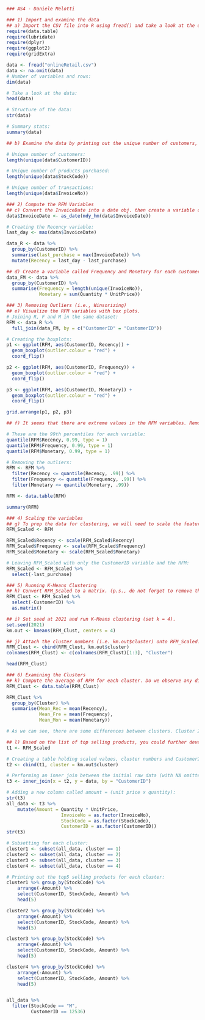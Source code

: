 
```{r}
### AS4 - Daniele Melotti

### 1) Import and examine the data
## a) Import the CSV file into R using fread() and take a look at the data (e.g., dim, head, summary, etc.).
require(data.table)
require(lubridate)
require(dplyr)
require(ggplot2)
require(gridExtra)

data <- fread("onlineRetail.csv")
data <- na.omit(data)
# Number of variables and rows:
dim(data)

# Take a look at the data:
head(data)

# Structure of the data:
str(data)

# Summary stats:
summary(data)

## b) Examine the data by printing out the unique number of customers, the unique number of products purchased, as well as the unique number of transactions.

# Unique number of customers:
length(unique(data$CustomerID))

# Unique number of products purchased:
length(unique(data$StockCode))

# Unique number of transactions:
length(unique(data$InvoiceNo))
```

```{r}
### 2) Compute the RFM Variables
## c) Convert the InvoiceDate into a date obj. then create a variable called Recency by computing the number of days until the last day of the purchase in the dataset (i.e. Dec. 09, 2011) since last purchase for each customer.
data$InvoiceDate <- as_date(mdy_hm(data$InvoiceDate))

# Creating the Recency variable:
last_day <- max(data$InvoiceDate)

data_R <- data %>%
  group_by(CustomerID) %>%
  summarise(last_purchase = max(InvoiceDate)) %>%
  mutate(Recency = last_day - last_purchase)

## d) Create a variable called Frequency and Monetary for each customer in the data.
data_FM <- data %>%
  group_by(CustomerID) %>%
  summarise(Frequency = length(unique(InvoiceNo)),
            Monetary = sum(Quantity * UnitPrice))
```

```{r}
### 3) Removing Outliers (i.e., Winsorizing)
## e) Visualize the RFM variables with box plots.
# Joining R, F and M in the same dataset:
RFM <- data_R %>%
  full_join(data_FM, by = c("CustomerID" = "CustomerID"))

# Creating the boxplots:
p1 <- ggplot(RFM, aes(CustomerID, Recency)) +
  geom_boxplot(outlier.colour = "red") +
  coord_flip()

p2 <- ggplot(RFM, aes(CustomerID, Frequency)) +
  geom_boxplot(outlier.colour = "red") +
  coord_flip()

p3 <- ggplot(RFM, aes(CustomerID, Monetary)) +
  geom_boxplot(outlier.colour = "red") +
  coord_flip()

grid.arrange(p1, p2, p3)

## f) It seems that there are extreme values in the RFM variables. Remove these extreme values/outliers by keeping only the values that are within the 99th percentile:

# These are the 99th percentiles for each variable:
quantile(RFM$Recency, 0.99, type = 1)
quantile(RFM$Frequency, 0.99, type = 1)
quantile(RFM$Monetary, 0.99, type = 1)

# Removing the outliers:
RFM <- RFM %>% 
  filter(Recency <= quantile(Recency, .99)) %>%
  filter(Frequency <= quantile(Frequency, .99)) %>%
  filter(Monetary <= quantile(Monetary, .99))

RFM <- data.table(RFM)

summary(RFM)
```

```{r}
### 4) Scaling the variables
## g) To prep the data for clustering, we will need to scale the features/variables. Create another data.table.obj. called RFM_scaled which contains the CustomerID and the standardized RFM variables.
RFM_Scaled <- RFM

RFM_Scaled$Recency <- scale(RFM_Scaled$Recency)
RFM_Scaled$Frequency <- scale(RFM_Scaled$Frequency)
RFM_Scaled$Monetary <- scale(RFM_Scaled$Monetary)

# Leaving RFM_Scaled with only the CustomerID variable and the RFM:
RFM_Scaled <- RFM_Scaled %>%
  select(-last_purchase)
```

```{r}
### 5) Running K-Means Clustering
## h) Convert RFM_Scaled to a matrix. (p.s., do not forget to remove the CustomerID from the matrix).
RFM_Clust <- RFM_Scaled %>%
  select(-CustomerID) %>%
  as.matrix()

## i) Set seed at 2021 and run K-Means clustering (set k = 4).
set.seed(2021)
km.out <- kmeans(RFM_Clust, centers = 4)

## j) Attach the cluster numbers (i.e. km.out$cluster) onto RFM_Scaled.
RFM_Clust <- cbind(RFM_Clust, km.out$cluster)
colnames(RFM_Clust) <- c(colnames(RFM_Clust)[1:3], "Cluster")

head(RFM_Clust)
```

```{r}
### 6) Examining the Clusters
## k) Compute the average of RFM for each cluster. Do we observe any difference between the clusters? Can we label them? Which of the clusters do you think are the most suitable for us to run target marketing campaigns and how?
RFM_Clust <- data.table(RFM_Clust)

RFM_Clust %>%
  group_by(Cluster) %>%
  summarise(Mean_Rec = mean(Recency),
            Mean_Fre = mean(Frequency),
            Mean_Mon = mean(Monetary))

# As we can see, there are some differences between clusters. Cluster 2 seems to be the one with the most active purchasers, as the frequency is the highest as well as the amount of money spent, while recency is very low (meaning that their last purchase was very recent). Oppositely, Cluster 4 is the one with the least active purchasers, where the value of recency is the highest (meaning that they did no purchase for a long time), while frequency and monetary are very low, meaning that they purchase rarely and spend relatively less money than customers from other clusters. In the middle, we find cluster 1 and 3, with cluster 1 holding customers that spend relatively more and more often, with a more recent latest purchase.
```

```{r}
## l) Based on the list of top selling products, you could further develop your target marketing strategies. Print out the the top 5 most selling products in terms of sales revenue (i.e., sum of sales amount = quantity x unit price) for each cluster.
t1 <- RFM_Scaled

# Creating a table holding scaled values, cluster numbers and CustomerID:
t2 <- cbind(t1, cluster = km.out$cluster) 

# Performing an inner join between the initial raw data (with NA omitted) and table t2:
t3 <- inner_join(x = t2, y = data, by = "CustomerID")

# Adding a new column called amount = (unit price x quantity):
str(t3)
all_data <- t3 %>% 
    mutate(Amount = Quantity * UnitPrice,
                    InvoiceNo = as.factor(InvoiceNo),
                    StockCode = as.factor(StockCode),
                    CustomerID = as.factor(CustomerID))
str(t3)

# Subsetting for each cluster:
cluster1 <- subset(all_data, cluster == 1)
cluster2 <- subset(all_data, cluster == 2)
cluster3 <- subset(all_data, cluster == 3)
cluster4 <- subset(all_data, cluster == 4)

# Printing out the top5 selling products for each cluster:
cluster1 %>% group_by(StockCode) %>%
    arrange(-Amount) %>%
    select(CustomerID, StockCode, Amount) %>%
    head(5)

cluster2 %>% group_by(StockCode) %>%
    arrange(-Amount) %>%
    select(CustomerID, StockCode, Amount) %>%
    head(5)

cluster3 %>% group_by(StockCode) %>%
    arrange(-Amount) %>%
    select(CustomerID, StockCode, Amount) %>%
    head(5)

cluster4 %>% group_by(StockCode) %>%
    arrange(-Amount) %>%
    select(CustomerID, StockCode, Amount) %>%
    head(5)


all_data %>%
  filter(StockCode == "M",
         CustomerID == 12536)
```

